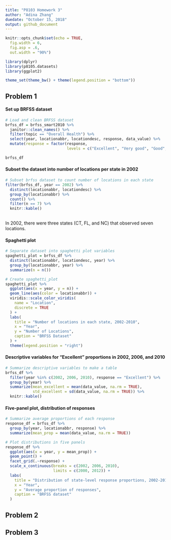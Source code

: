 ```yaml
---
title: "P8103 Homework 3"
author: "Adina Zhang"
duedate: "October 15, 2018"
output: github_document
---
```


```r
knitr::opts_chunk$set(echo = TRUE,
  fig.width = 6,
  fig.asp = .6,
  out.width = "90%")

library(dplyr)
library(p8105.datasets)
library(ggplot2)

theme_set(theme_bw() + theme(legend.position = "bottom"))
```

## Problem 1

#### Set up BRFSS dataset

```r
# Load and clean BRFSS dataset
brfss_df = brfss_smart2010 %>% 
  janitor::clean_names() %>% 
  filter(topic == "Overall Health") %>% 
  select(year, locationabbr, locationdesc, response, data_value) %>% 
  mutate(response = factor(response,
                           levels = c("Excellent", "Very good", "Good", "Fair", "Poor"))) 

brfss_df
```

#### Subset the dataset into number of locations per state in 2002

```r
# Subset brfss dataset to count number of locations in each state
filter(brfss_df, year == 2002) %>% 
  distinct(locationabbr, locationdesc) %>% 
  group_by(locationabbr) %>% 
  count() %>% 
  filter(n == 7) %>% 
  knitr::kable()
  
```

In 2002, there were three states (CT, FL, and NC) that observed seven locations. 

#### Spaghetti plot

```r
# Separate dataset into spaghetti plot variables
spaghetti_plot = brfss_df %>% 
  distinct(locationabbr, locationdesc, year) %>% 
  group_by(locationabbr, year) %>% 
  summarize(n = n())

# Create spaghetti_plot 
spaghetti_plot %>% 
  ggplot(aes(x = year, y = n)) +
  geom_line(aes(color = locationabbr)) +
  viridis::scale_color_viridis(
    name = "Location", 
    discrete = TRUE
  ) + 
  labs(
    title = "Number of locations in each state, 2002-2010",
    x = "Year",
    y = "Number of Locations",
    caption = "BRFSS Dataset"
  ) + 
  theme(legend.position = "right")

```

#### Descriptive variables for "Excellent" proportions in 2002, 2006, and 2010

```r
# Summarize descriptive variables to make a table
brfss_df %>% 
  filter(year %in% c(2002, 2006, 2010), response == "Excellent") %>% 
  group_by(year) %>% 
  summarize(mean_excellent = mean(data_value, na.rm = TRUE),
            std_excellent = sd(data_value, na.rm = TRUE)) %>% 
  knitr::kable()
```

#### Five-panel plot, distribution of responses

```r
# Summarize average proportions of each response 
response_df = brfss_df %>% 
  group_by(year, locationabbr, response) %>% 
  summarize(mean_prop = mean(data_value, na.rm = TRUE))

# Plot distributions in five panels
response_df %>% 
  ggplot(aes(x = year, y = mean_prop)) + 
  geom_point() + 
  facet_grid(.~response) +
  scale_x_continuous(breaks = c(2002, 2006, 2010),
                     limits = c(2000, 2012)) + 
  labs(
    title = "Distribution of state-level response proportions, 2002-2010",
    x = "Year",
    y = "Average proportion of responses",
    caption = "BRFSS dataset"
  )

```

## Problem 2



## Problem 3